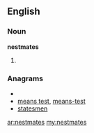 ==English==

===Noun===
'''nestmates'''

# {{plural of|[[nestmate]]}}

===Anagrams===
* {{alphagram|aeemnsstt}}
* [[means test#English|means test]], [[means-test#English|means-test]]
* [[statesmen#English|statesmen]]

[[ar:nestmates]]
[[my:nestmates]]
